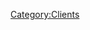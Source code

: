 {{Client |name=Eloquence| author=Friedrich Preuss| website=[[www.phriedrich.artfact.at/eloquence.php]]| version=0.5.0| devlanguage=C| ui=EFL| screenshots=[http://www.phriedrich.artfact.at/projects/eloquence/screenshot1.png] [http://www2.get-e.org/Resources/Modules/_images/eloquence_screenshot.png] [http://www.phriedrich.artfact.at/projects/eloquence/eloquence_vid1.mpg A video of Eloquence in action (448K)]| description=A module for the Enlightenment DR17 desktop enviroment that shows the songname on the desktop and also give some options for simple commands (play, pause, next, prev, shuffle). It is fully themeable and comes with some themes. It currently has support for amarok, audacious, beep media player, mpd, xmms and xmms2.}}
[[Category:Clients]]
